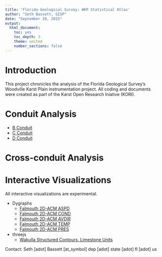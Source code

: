 ```yaml
---
title: 'Florida Geological Survey: WKP Statistical Atlas'
author: "Seth Bassett, GISP"
date: "September 20, 2015"
output:
  html_document:
    toc: yes
    toc_depth: 3
    theme: united
    number_sections: false
---
```


# Introduction

This project chronicles the analysis of the Florida Geological Survey's Woodville Karst Plain instrumentation project. All coding and documents were created as part of the Karst Open Research Iniative (KORI).

# Conduit Analysis  
  
* [B Conduit](conduit_analysis/b_conduit.html)  
* [C Conduit](conduit_analysis/c_conduit.html)
* [D Conduit](conduit_analysis/d_conduit.html)

# Cross-conduit Analysis  
  
# Interactive Visualizations
All interactive visualizations are experimental.  
  
* Dygraphs
    + [Falmouth 2D-ACM ASPD](interactive/dygraphs/aspd/index.html)  
    + [Falmouth 2D-ACM COND](interactive/dygraphs/cond/index.html)  
    + [Falmouth 2D-ACM AVDIR](interactive/dygraphs/avdir/index.html)  
    + [Falmouth 2D-ACM TEMP](interactive/dygraphs/temp/index.html)  
    + [Falmouth 2D-ACM PRES](interactive/dygraphs/pres/index.html)  
* threejs
    + [Wakulla Structured Contours, Limestone Units](interactive/threejs/structured_contours/index.html)


Contact: Seth [adot] Bassett [at_symbol] dep [adot] state [adot] fl [adot] us
